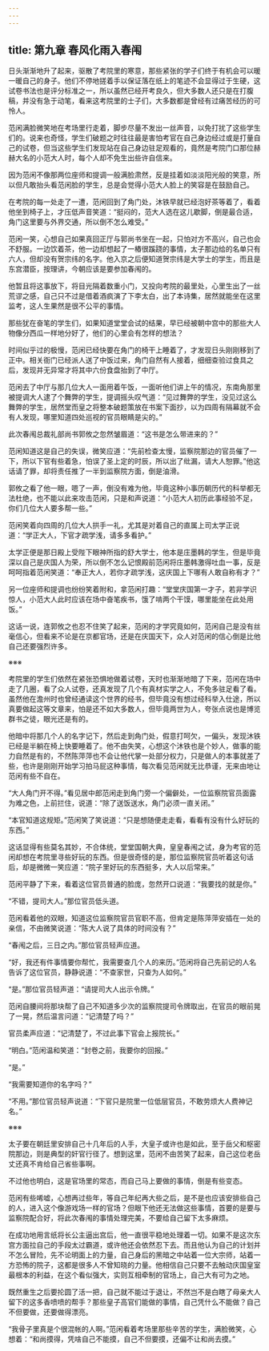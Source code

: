 ```yaml
---
---
---
```

title: 第九章 春风化雨入春闱
---




日头渐渐地升了起来，驱散了考院里的寒意，那些紧张的学子们终于有机会可以暖一暖自己的身子。他们不停地搓着手以保证落在纸上的笔迹不会显得过于生硬，这试卷书法也是评分标准之一，所以虽然已经开考良久，但大多数人还只是在打腹稿，并没有急于动笔，看来这考院里的士子们，大多数都是曾经有过痛苦经历的可怜人。

范闲满脸微笑地在考场里行走着，脚步尽量不发出一丝声音，以免打扰了这些学生们的。说来也奇怪，学生们破题之时往往最是害怕考官在自己身边经过或是打量自己的试卷，但当这些学生们发现站在自己身边驻足观看的，竟然是考院门口那位赫赫大名的小范大人时，每个人却不免生出些许自信来。

因为范闲不像那两位座师和提调一般满脸肃然，反是挂着如淡淡阳光般的笑意，所以但凡敢抬头看范闲脸的学生，总是会觉得小范大人脸上的笑容是在鼓励自己。

在考院的每一处走了一遭，范闲回到了角门处，沐铁早就已经泡好茶等着了，看着他坐到椅子上，才压低声音笑道：“挺闷的，范大人选在这儿歇脚，倒是最合适，角门这里要与外界交通，所以倒不怎么难受。”

范闲一笑，心想自己如果真回正厅与郭尚书坐在一起，只怕对方不高兴，自己也会不舒服。一边饮着茶，他一边却想起了一樁很蹊跷的事情，太子那边给的名单只有六人，但却没有贺宗纬的名字。他入京之后便知道贺宗纬是大学士的学生，而且是东宫潜臣，按理讲，今朝应该是要参加春闱的。

他暂且将这事放下，将目光隔着数重小门，又投向考院的最里处，心里生出了一丝荒谬之感，自己只不过是借着酒疯演了下李太白，出了本诗集，居然就能坐在这里监考，这人生果然是很不公平的事情。

那些犹在奋笔的学生们，如果知道堂堂会试的结果，早已经被朝中宫中的那些大人物像分西瓜一样地分好了，他们的心里会有怎样的想法？

时间似乎过的极慢，范闲已经快要在角门的椅干上睡着了，才发现日头刚刚移到了正中。相关衙门已经派人送了中饭过来，角门自然有人接着，细细查验过食具之后，发现并无异常才将其中六份食盘抬到了中厅。

范闲去了中厅与那几位大人一面用着午饭，一面听他们讲上午的情况，东南角那里被提调大人逮了个舞弊的学生，提调摇头叹气道：“见过舞弊的学生，没见过这么舞弊的学生，居然堂而皇之将整本破题策放在书案下面抄，以为四周有隔幕就不会有人发现，哪里知道四处巡视的官员眼睛是尖的。”

此次春闱总裁礼部尚书郭攸之忽然皱眉道：“这书是怎么带进来的？”

范闲知道这是自己的失误，微笑应道：“先前检查太慢，监察院那边的官员催了一下，所以下官有些着急，怕误了圣上定的时辰，所以出了纰漏，请大人恕罪。”他这话请了罪，却将责任推了一半到监察院方面，倒是油滑。

郭攸之看了他一眼，嗯了一声，倒没有难为他，毕竟这种小事历朝历代的科举都无法杜绝，也不能以此来攻击范闲，只是和声说道：“小范大人初历此事经验不足，你们几位大人要多帮一些。”

范闲笑着向四周的几位大人拱手一礼，尤其是对着自己的直属上司太学正说道：“学正大人，下官才疏学浅，请多多看护。”

太学正便是那日殿上受陛下眼神所指的舒大学士，他本是庄墨韩的学生，但是毕竟深以自己是庆国人为荣，所以倒不怎么记恨殿前范闲将庄墨韩激得吐血一事，反是呵呵指着范闲笑道：“奉正大人，若你才疏学浅，这庆国上下哪有人敢自称有才？”

另一位座师和提调也纷纷笑着附和，拿范闲打趣：“堂堂庆国第一才子，若非学识惊人，小范大人此时应该在场中奋笔疾书，饿了啃两个干馍，哪里能坐在此处用饭。”

这话一说，连郭攸之也忍不住笑了起来，范闲的才学究竟如何，范闲自己是没有丝毫信心，但看来不论是在京都官场，还是在庆国天下，众人对范闲的信心倒是比他自己还要强烈许多。

※※※

考院里的学生们依然在紧张恐惧地做着试卷，天时也渐渐地暗了下来，范闲在场中走了几圈，看了众人试卷，还真发现了几个有真材实学之人，不免多驻足看了看。虽然他在澹州时也曾经通读这个世界的经书，但毕竟没有想过经科举入仕途，所以真要做起这等文章来，怕是还不如大多数人，但毕竟两世为人，夸张点说也是博览群书之徒，眼光还是有的。

他暗中将那几个人的名字记下，然后走到角门处，假意打呵欠，一偏头，发现沐铁已经是半躺在椅上快要睡着了。他不由失笑，心想这个沐铁也是个妙人，做事的能力自然是有的，不然陈萍萍也不会让他代掌一处部分权力，只是做人的本事就差了些，也许是刚刚开始学习拍马屁这种事情，每次看见范闲就无比恭谨，无来由地让范闲有些不自在。

“大人角门开不得。”看见居中郎范闲走到角门旁一个偏僻处，一位监察院官员面露为难之色，上前拦住，说道：“除了送饭送水，角门必须一直关闭。”

“本官知道这规矩。”范闲笑了笑说道：“只是想随便走走看，看看有没有什么好玩的东西。”

这话显得有些莫名其妙，不合体统，堂堂国朝大典，皇皇春闱之试，身为考官的范闲却想在考院里寻些好玩的东西。但是很奇怪的是，那位监察院官员听着这句话后，却是微微一笑应道：“院子里好玩的东西挺多，大人以后常来。”

范闲平静了下来，看着这位官员普通的脸庞，忽然开口说道：“我要找的就是你。”

“不错，提司大人。”那位官员低头道。

范闲看着他的双眼，知道这位监察院官员官职不高，但肯定是陈萍萍安插在一处的亲信，不由微笑说道：“陈大人说了具体的时间没有？”

“春闱之后，三日之内。”那位官员轻声应道。

“好，我还有件事情要你帮忙，我需要查几个人的来历。”范闲将自己先前记的人名告诉了这位官员，静静说道：“不查家世，只查为人如何。”

“是。”那位官员轻声道：“请提司大人出示令牌。”

范闲自腰间将那块帮了自己不知道多少次的监察院提司令牌取出，在官员的眼前晃了一晃，然后温言问道：“记清楚了吗？”

官员柔声应道：“记清楚了，不过此事下官会上报院长。”

“明白。”范闲温和笑道：“封卷之前，我要你的回报。”

“是。”

“我需要知道你的名字吗？”

“不用。”那位官员轻声说道：“下官只是院里一位低层官员，不敢劳烦大人费神记名。”

※※※

太子要在朝廷里安排自己十几年后的人手，大皇子或许也是如此，至于岳父和枢密院那边，则是典型的奸官行径了。想到这里，范闲不由苦笑了起来，自己这位老岳丈还真不肯给自己省些事啊。

不过他也明白，这是官场里的常态，而自己马上要做的事情，倒是有些变态。

范闲有些唏嘘，心想再过些年，等自己年纪再大些之后，是不是也应该安排些自己的人，进入这个像游戏场一样的官场？但眼下他还无法做这些事情，首要的是要与监察院配合好，将此次春闱的事情处理完美，不要给自己留下太多麻烦。

在成功地用言纸将长公主逼出宫后，他一直很平稳地处理着一切。如果不是这次东宫方面拉自己的手段太过霸道，或许他还会依然忍下去。而且他认为自己的计划并不怎么冒险，先不论明面上的力量，自己身后的黑暗之中站着一位大宗师，站着一方恐怖的院子，这都是很多人不曾知晓的力量。他相信自己只要不去触动庆国皇室最根本的利益，在这个看似强大，实则互相牵制的官场上，自己大有可为之地。

既然重生之后要抡圆了活一把，自己就不能过于退让，不然岂不是白瞎了母亲大人留下的这多香喷喷的帮手？那些皇子高官们能做的事情，自己凭什么不能做？自己不但要做，还要做得漂亮。

“我骨子里真是个很混帐的人啊。”范闲看着考场里那些辛苦的学生，满脸微笑，心想着：“和尚摸得，凭啥自己不能摸，自己不但要摸，还偏不让和尚去摸。”